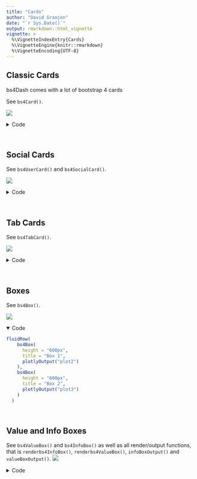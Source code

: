 ```yaml
---
title: "Cards"
author: "David Granjon"
date: "`r Sys.Date()`"
output: rmarkdown::html_vignette
vignette: >
  %\VignetteIndexEntry{Cards}
  %\VignetteEngine{knitr::rmarkdown}
  %\VignetteEncoding{UTF-8}
---
```


## Classic Cards

bs4Dash comes with a lot of bootstrap 4 cards

See `bs4Card()`.

<img src="figures/bs4Cards.png">
<br>

<details>
<summary>Code</summary>
```r
fluidRow(
    bs4Card(
      title = "Closable card with dropdown", 
      closable = TRUE, 
      width = 6,
      status = "warning", 
      solidHeader = FALSE, 
      collapsible = TRUE,
      labelText = 1,
      labelStatus = "danger",
      labelTooltip = "Hi Bro!",
      dropdownIcon = "wrench",
      dropdownMenu = dropdownItemList(
        dropdownItem(url = "https://www.google.com", name = "Link to google"),
        dropdownItem(url = "#", name = "item 2"),
        dropdownDivider(),
        dropdownItem(url = "#", name = "item 3")
      ),
      plotOutput("plot")
    ),
    bs4Card(
      title = "Closable card with gradient", 
      closable = TRUE, 
      width = 6,
      status = "warning", 
      solidHeader = FALSE, 
      gradientColor = "success",
      collapsible = TRUE,
      plotOutput("distPlot")
    ),
    bs4Card(
      title = "Card with solidHeader and elevation", 
      elevation = 4,
      closable = TRUE, 
      width = 6,
      solidHeader = TRUE, 
      status = "primary",
      collapsible = TRUE,
      plot_ly(z = ~volcano) %>% add_surface()
    )
  )
```
</details>
<br>

## Social Cards

See `bs4UserCard()` and `bs4SocialCard()`.

<img src="figures/bs4SocialCards.png">
<br>

<details>
<summary>Code</summary>
```r
fluidRow(
    bs4UserCard(
      src = "https://adminlte.io/themes/AdminLTE/dist/img/user1-128x128.jpg",
      status = "info",
      title = "User card type 1",
      subtitle = "a subtitle here",
      elevation = 4,
      "Any content here"
    ),
    bs4UserCard(
      type = 2,
      src = "https://adminlte.io/themes/AdminLTE/dist/img/user7-128x128.jpg",
      status = "success",
      imageElevation = 4,
      title = "User card type 2",
      subtitle = "a subtitle here",
      bs4ProgressBar(
        value = 5,
        striped = FALSE,
        status = "info"
      ),
      bs4ProgressBar(
        value = 5,
        striped = TRUE,
        status = "warning",
        width = "20%"
      )
    )
  ),
  fluidRow(
    bs4SocialCard(
      title = "Social Card",
      subtitle = "example-01.05.2018",
      src = "https://adminlte.io/themes/AdminLTE/dist/img/user4-128x128.jpg",
      "Some text here!",
      comments = tagList(
        lapply(X = 1:10, FUN = function(i) {
          cardComment(
            src = "https://adminlte.io/themes/AdminLTE/dist/img/user3-128x128.jpg",
            title = paste("Comment", i),
            date = "01.05.2018",
            paste0("The ", i, "-th comment")
          )
        })
      ),
      footer = "The footer here!"
    ),
    bs4Card(
      title = "Box with user comment",
      status = "primary",
      userPost(
        id = 1,
        src = "https://adminlte.io/themes/AdminLTE/dist/img/user1-128x128.jpg",
        author = "Jonathan Burke Jr.",
        description = "Shared publicly - 7:30 PM today",
        "Lorem ipsum represents a long-held tradition for designers, 
       typographers and the like. Some people hate it and argue for 
       its demise, but others ignore the hate as they create awesome 
       tools to help create filler text for everyone from bacon 
       lovers to Charlie Sheen fans.",
        userPostTagItems(
          userPostTagItem(bs4Badge("item 1", status = "warning")),
          userPostTagItem(bs4Badge("item 2", status = "danger"))
        )
      ),
      userPost(
        id = 2,
        src = "https://adminlte.io/themes/AdminLTE/dist/img/user6-128x128.jpg",
        author = "Adam Jones",
        description = "Shared publicly - 5 days ago",
        userPostMedia(src = "https://adminlte.io/themes/AdminLTE/dist/img/photo2.png"),
        userPostTagItems(
          userPostTagItem(bs4Badge("item 1", status = "info")),
          userPostTagItem(bs4Badge("item 2", status = "danger"))
        )
      )
    )
  ),
  fluidRow(
    bs4Card(
      status = "primary",
      width = 3,
      solidHeader = TRUE,
      cardProfile(
        src = "https://adminlte.io/themes/AdminLTE/dist/img/user4-128x128.jpg",
        title = "Nina Mcintire",
        subtitle = "Software Engineer",
        cardProfileItemList(
          bordered = TRUE,
          cardProfileItem(
            title = "Followers",
            description = 1322
          ),
          cardProfileItem(
            title = "Following",
            description = 543
          ),
          cardProfileItem(
            title = "Friends",
            description = 13287
          )
        )
      )
    ),
    bs4Card(
      title = "Card with messages",
      width = 9,
      userMessages(
        width = 12,
        status = "success",
        userMessage(
          author = "Alexander Pierce",
          date = "20 Jan 2:00 pm",
          src = "https://adminlte.io/themes/AdminLTE/dist/img/user1-128x128.jpg",
          side = NULL,
          "Is this template really for free? That's unbelievable!"
        ),
        userMessage(
          author = "Dana Pierce",
          date = "21 Jan 4:00 pm",
          src = "https://adminlte.io/themes/AdminLTE/dist/img/user5-128x128.jpg",
          side = "right",
          "Indeed, that's unbelievable!"
        )
      )
    )
  )
```
</details>
<br>

## Tab Cards

See `bs4TabCard()`.

<img src="figures/bs4TabCards.png">
<br>

<details>
<summary>Code</summary>
```r
fluidRow(
    column(
      width = 6,
      bs4TabCard(
        title = "A card with tabs",
        elevation = 2,
        width = 12,
        bs4TabPanel(
          tabName = "Tab 1",
          active = FALSE,
          "A wonderful serenity has taken possession of my entire soul,
          like these sweet mornings of spring which I enjoy with my
          whole heart. I am alone, and feel the charm of existence in
          this spot, which was created for the bliss of souls like mine.
          I am so happy, my dear friend, so absorbed in the exquisite sense
          of mere tranquil existence, that I neglect my talents. I should be
          incapable of drawing a single stroke at the present moment; and yet
          I feel that I never was a greater artist than now"
        ),
        bs4TabPanel(
          tabName = "Tab 2",
          active = TRUE,
          "The European languages are members of the same family.
          Their separate existence is a myth. For science, music,
          sport, etc, Europe uses the same vocabulary. The languages
          only differ in their grammar, their pronunciation and their
          most common words. Everyone realizes why a new common
          language would be desirable: one could refuse to pay expensive
          translators. To achieve this, it would be necessary to have
          uniform grammar, pronunciation and more common words. If several
          languages coalesce, the grammar of the resulting language is
          more simple and regular than that of the individual languages."
        ),
        bs4TabPanel(
          tabName = "Tab 3",
          active = FALSE,
          "Lorem Ipsum is simply dummy text of the printing and
          typesetting industry. Lorem Ipsum has been the industry's
          standard dummy text ever since the 1500s, when an unknown
          printer took a galley of type and scrambled it to make a
          type specimen book. It has survived not only five centuries,
          but also the leap into electronic typesetting, remaining
          essentially unchanged. It was popularised in the 1960s with
          the release of Letraset sheets containing Lorem Ipsum passages,
          and more recently with desktop publishing software like Aldus
          PageMaker including versions of Lorem Ipsum."
        )
      )
    ),
    column(
      width = 6,
      bs4TabCard(
        title = "A card with tabs",
        side = "right",
        elevation = 2,
        width = 12,
        bs4TabPanel(
          tabName = "Tab 4",
          active = FALSE,
          "A wonderful serenity has taken possession of my entire soul,
          like these sweet mornings of spring which I enjoy with my
          whole heart. I am alone, and feel the charm of existence in
          this spot, which was created for the bliss of souls like mine.
          I am so happy, my dear friend, so absorbed in the exquisite sense
          of mere tranquil existence, that I neglect my talents. I should be
          incapable of drawing a single stroke at the present moment; and yet
          I feel that I never was a greater artist than now"
        ),
        bs4TabPanel(
          tabName = "Tab 5",
          active = TRUE,
          "The European languages are members of the same family.
          Their separate existence is a myth. For science, music,
          sport, etc, Europe uses the same vocabulary. The languages
          only differ in their grammar, their pronunciation and their
          most common words. Everyone realizes why a new common
          language would be desirable: one could refuse to pay expensive
          translators. To achieve this, it would be necessary to have
          uniform grammar, pronunciation and more common words. If several
          languages coalesce, the grammar of the resulting language is
          more simple and regular than that of the individual languages."
        ),
        bs4TabPanel(
          tabName = "Tab 6",
          active = FALSE,
          "Lorem Ipsum is simply dummy text of the printing and
          typesetting industry. Lorem Ipsum has been the industry's
          standard dummy text ever since the 1500s, when an unknown
          printer took a galley of type and scrambled it to make a
          type specimen book. It has survived not only five centuries,
          but also the leap into electronic typesetting, remaining
          essentially unchanged. It was popularised in the 1960s with
          the release of Letraset sheets containing Lorem Ipsum passages,
          and more recently with desktop publishing software like Aldus
          PageMaker including versions of Lorem Ipsum."
        )
      )
    )
  )
```
</details>
<br>

## Boxes

See `bs4Box()`.

<img src="figures/bs4Boxes.png">
<br>

<details open>
<summary>Code</summary>
```r
fluidRow(
    bs4Box(
      height = "600px",
      title = "Box 1",
      plotlyOutput("plot2")
    ),
    bs4Box(
      height = "600px",
      title = "Box 2",
      plotlyOutput("plot3")
    )
  )
```
</details>
<br>

## Value and Info Boxes

See `bs4ValueBox()` and `bs4InfoBox()` as well as all render/output functions, that is `renderbs4InfoBox()`, `renderbs4ValueBox()`, `infoBoxOutput()` and `valueBoxOutput()`.
<img src="figures/bs4InfoBoxes.png">
<br>

<details>
<summary>Code</summary>
```r
h4("Value Boxes"),
  fluidRow(
    bs4ValueBox(
      value = 150,
      subtitle = "New orders",
      status = "primary",
      icon = "shopping-cart",
      href = "#"
    ),
    bs4ValueBox(
      elevation = 4,
      value = "53%",
      subtitle = "New orders",
      status = "danger",
      icon = "cogs"
    ),
    bs4ValueBox(
      value = "44",
      subtitle = "User Registrations",
      status = "warning",
      icon = "sliders"
    ),
    bs4ValueBox(
      value = "53%",
      subtitle = "Bounce rate",
      status = "success",
      icon = "database"
    )
  ),
  h4("Info Boxes"),
  fluidRow(
    bs4InfoBox(
      title = "Messages",
      value = 1410,
      icon = "envelope"
    ),
    bs4InfoBox(
      title = "Bookmarks",
      status = "info",
      value = 240,
      icon = "bookmark"
    ),
    bs4InfoBox(
      title = "Comments",
      gradientColor = "danger",
      value = 41410,
      icon = "comments"
    )
  )
```
</details>
<br>